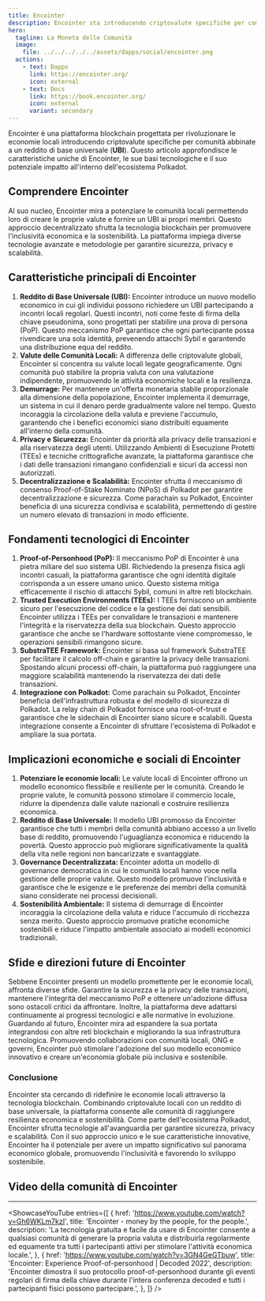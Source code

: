 ```yaml
---
title: Encointer
description: Encointer sta introducendo criptovalute specifiche per comunità abbinate a un reddito di base universale (UBI) per le comunità locali.
hero:
  tagline: La Moneta delle Comunità
  image: 
    file: ../../../../../assets/dapps/social/encointer.png
  actions:
    - text: Dapps
      link: https://encointer.org/
      icon: external
    - text: Docs
      link: https://book.encointer.org/
      icon: external
      variant: secondary
---
```



Encointer è una piattaforma blockchain progettata per rivoluzionare le economie locali introducendo criptovalute specifiche per comunità abbinate a un reddito di base universale (**UBI**). Questo articolo approfondisce le caratteristiche uniche di Encointer, le sue basi tecnologiche e il suo potenziale impatto all'interno dell'ecosistema Polkadot.

## Comprendere Encointer
Al suo nucleo, Encointer mira a potenziare le comunità locali permettendo loro di creare le proprie valute e fornire un UBI ai propri membri. Questo approccio decentralizzato sfrutta la tecnologia blockchain per promuovere l'inclusività economica e la sostenibilità. La piattaforma impiega diverse tecnologie avanzate e metodologie per garantire sicurezza, privacy e scalabilità.

## Caratteristiche principali di Encointer
1. **Reddito di Base Universale (UBI):** Encointer introduce un nuovo modello economico in cui gli individui possono richiedere un UBI partecipando a incontri locali regolari. Questi incontri, noti come feste di firma della chiave pseudonima, sono progettati per stabilire una prova di persona (PoP). Questo meccanismo PoP garantisce che ogni partecipante possa rivendicare una sola identità, prevenendo attacchi Sybil e garantendo una distribuzione equa del reddito.
2. **Valute delle Comunità Locali:** A differenza delle criptovalute globali, Encointer si concentra su valute locali legate geograficamente. Ogni comunità può stabilire la propria valuta con una valutazione indipendente, promuovendo le attività economiche locali e la resilienza.
3. **Demurrage:** Per mantenere un'offerta monetaria stabile proporzionale alla dimensione della popolazione, Encointer implementa il demurrage, un sistema in cui il denaro perde gradualmente valore nel tempo. Questo incoraggia la circolazione della valuta e previene l'accumulo, garantendo che i benefici economici siano distribuiti equamente all'interno della comunità.
4. **Privacy e Sicurezza:** Encointer dà priorità alla privacy delle transazioni e alla riservatezza degli utenti. Utilizzando Ambienti di Esecuzione Protetti (TEEs) e tecniche crittografiche avanzate, la piattaforma garantisce che i dati delle transazioni rimangano confidenziali e sicuri da accessi non autorizzati.
5. **Decentralizzazione e Scalabilità:** Encointer sfrutta il meccanismo di consenso Proof-of-Stake Nominato (NPoS) di Polkadot per garantire decentralizzazione e sicurezza. Come parachain su Polkadot, Encointer beneficia di una sicurezza condivisa e scalabilità, permettendo di gestire un numero elevato di transazioni in modo efficiente.

## Fondamenti tecnologici di Encointer
1. **Proof-of-Personhood (PoP):** Il meccanismo PoP di Encointer è una pietra miliare del suo sistema UBI. Richiedendo la presenza fisica agli incontri casuali, la piattaforma garantisce che ogni identità digitale corrisponda a un essere umano unico. Questo sistema mitiga efficacemente il rischio di attacchi Sybil, comuni in altre reti blockchain.
2. **Trusted Execution Environments (TEEs):** I TEEs forniscono un ambiente sicuro per l'esecuzione del codice e la gestione dei dati sensibili. Encointer utilizza i TEEs per convalidare le transazioni e mantenere l'integrità e la riservatezza della sua blockchain. Questo approccio garantisce che anche se l'hardware sottostante viene compromesso, le operazioni sensibili rimangono sicure.
3. **SubstraTEE Framework:** Encointer si basa sul framework SubstraTEE per facilitare il calcolo off-chain e garantire la privacy delle transazioni. Spostando alcuni processi off-chain, la piattaforma può raggiungere una maggiore scalabilità mantenendo la riservatezza dei dati delle transazioni.
4. **Integrazione con Polkadot:** Come parachain su Polkadot, Encointer beneficia dell'infrastruttura robusta e del modello di sicurezza di Polkadot. La relay chain di Polkadot fornisce una root-of-trust e garantisce che le sidechain di Encointer siano sicure e scalabili. Questa integrazione consente a Encointer di sfruttare l'ecosistema di Polkadot e ampliare la sua portata.

## Implicazioni economiche e sociali di Encointer
1. **Potenziare le economie locali:** Le valute locali di Encointer offrono un modello economico flessibile e resiliente per le comunità. Creando le proprie valute, le comunità possono stimolare il commercio locale, ridurre la dipendenza dalle valute nazionali e costruire resilienza economica.
2. **Reddito di Base Universale:** Il modello UBI promosso da Encointer garantisce che tutti i membri della comunità abbiano accesso a un livello base di reddito, promuovendo l'uguaglianza economica e riducendo la povertà. Questo approccio può migliorare significativamente la qualità della vita nelle regioni non bancarizzate e svantaggiate.
3. **Governance Decentralizzata:** Encointer adotta un modello di governance democratica in cui le comunità locali hanno voce nella gestione delle proprie valute. Questo modello promuove l'inclusività e garantisce che le esigenze e le preferenze dei membri della comunità siano considerate nei processi decisionali.
4. **Sostenibilità Ambientale:** Il sistema di demurrage di Encointer incoraggia la circolazione della valuta e riduce l'accumulo di ricchezza senza merito. Questo approccio promuove pratiche economiche sostenibili e riduce l'impatto ambientale associato ai modelli economici tradizionali.

## Sfide e direzioni future di Encointer
Sebbene Encointer presenti un modello promettente per le economie locali, affronta diverse sfide. Garantire la sicurezza e la privacy delle transazioni, mantenere l'integrità del meccanismo PoP e ottenere un'adozione diffusa sono ostacoli critici da affrontare. Inoltre, la piattaforma deve adattarsi continuamente ai progressi tecnologici e alle normative in evoluzione.
Guardando al futuro, Encointer mira ad espandere la sua portata integrandosi con altre reti blockchain e migliorando la sua infrastruttura tecnologica. Promuovendo collaborazioni con comunità locali, ONG e governi, Encointer può stimolare l'adozione del suo modello economico innovativo e creare un'economia globale più inclusiva e sostenibile.

### Conclusione
Encointer sta cercando di ridefinire le economie locali attraverso la tecnologia blockchain. Combinando criptovalute locali con un reddito di base universale, la piattaforma consente alle comunità di raggiungere resilienza economica e sostenibilità. Come parte dell'ecosistema Polkadot, Encointer sfrutta tecnologie all'avanguardia per garantire sicurezza, privacy e scalabilità. Con il suo approccio unico e le sue caratteristiche innovative, Encointer ha il potenziale per avere un impatto significativo sul panorama economico globale, promuovendo l'inclusività e favorendo lo sviluppo sostenibile.

## Video della comunità di Encointer
------------
<ShowcaseYouTube
  entries={[
        {
        href: 'https://www.youtube.com/watch?v=Gh6WKLm7kzI',
      title: 'Encointer - money by the people, for the people.',
      description: 'La tecnologia gratuita e facile da usare di Encointer consente a qualsiasi comunità di generare la propria valuta e distribuirla regolarmente ed equamente tra tutti i partecipanti attivi per stimolare l\'attività economica locale.',
    },
            {
        href: 'https://www.youtube.com/watch?v=3GN4GeGTbuw',
      title: 'Encointer: Experience Proof-of-personhood | Decoded 2022',
      description: 'Encointer dimostra il suo protocollo proof-of-personhood durante gli eventi regolari di firma della chiave durante l\'intera conferenza decoded e tutti i partecipanti fisici possono partecipare.',
    },
  ]} />
